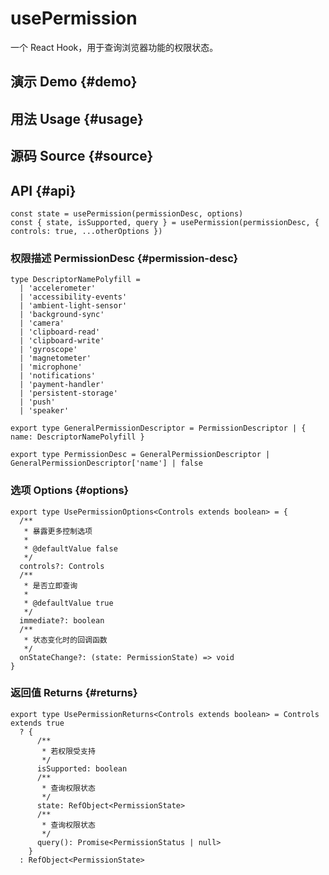 # usePermission


<HooksType category="Browser" isSupported lowLevel />

一个 React Hook，用于查询浏览器功能的权限状态。

## 演示 Demo \{#demo}


<App />

## 用法 Usage \{#usage}



## 源码 Source \{#source}


<Source />

## API \{#api}

```tsx
const state = usePermission(permissionDesc, options)
const { state, isSupported, query } = usePermission(permissionDesc, { controls: true, ...otherOptions })
```

### 权限描述 PermissionDesc \{#permission-desc}

```tsx
type DescriptorNamePolyfill =
  | 'accelerometer'
  | 'accessibility-events'
  | 'ambient-light-sensor'
  | 'background-sync'
  | 'camera'
  | 'clipboard-read'
  | 'clipboard-write'
  | 'gyroscope'
  | 'magnetometer'
  | 'microphone'
  | 'notifications'
  | 'payment-handler'
  | 'persistent-storage'
  | 'push'
  | 'speaker'

export type GeneralPermissionDescriptor = PermissionDescriptor | { name: DescriptorNamePolyfill }

export type PermissionDesc = GeneralPermissionDescriptor | GeneralPermissionDescriptor['name'] | false
```

### 选项 Options \{#options}

```tsx
export type UsePermissionOptions<Controls extends boolean> = {
  /**
   * 暴露更多控制选项
   *
   * @defaultValue false
   */
  controls?: Controls
  /**
   * 是否立即查询
   *
   * @defaultValue true
   */
  immediate?: boolean
  /**
   * 状态变化时的回调函数
   */
  onStateChange?: (state: PermissionState) => void
}
```

### 返回值 Returns \{#returns}

```tsx
export type UsePermissionReturns<Controls extends boolean> = Controls extends true
  ? {
      /**
       * 若权限受支持
       */
      isSupported: boolean
      /**
       * 查询权限状态
       */
      state: RefObject<PermissionState>
      /**
       * 查询权限状态
       */
      query(): Promise<PermissionStatus | null>
    }
  : RefObject<PermissionState>
```
